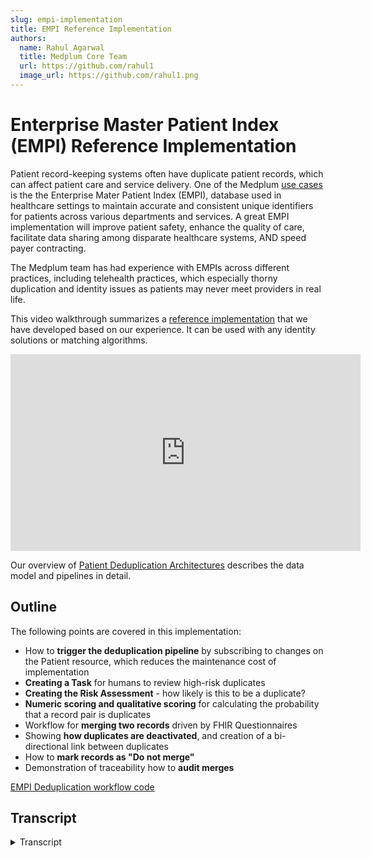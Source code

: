 ```yaml
---
slug: empi-implementation
title: EMPI Reference Implementation
authors:
  name: Rahul Agarwal
  title: Medplum Core Team
  url: https://github.com/rahul1
  image_url: https://github.com/rahul1.png
---
```


# Enterprise Master Patient Index (EMPI) Reference Implementation

Patient record-keeping systems often have duplicate patient records, which can affect patient care and service delivery. One of the Medplum [use cases](/solutions#enterprise-master-patient-index-empi) is the the Enterprise Mater Patient Index (EMPI), database used in healthcare settings to maintain accurate and consistent unique identifiers for patients across various departments and services. A great EMPI implementation will improve patient safety, enhance the quality of care, facilitate data sharing among disparate healthcare systems, AND speed payer contracting.

The Medplum team has had experience with EMPIs across different practices, including telehealth practices, which especially thorny duplication and identity issues as patients may never meet providers in real life.

This video walkthrough summarizes a [reference implementation](https://github.com/medplum/medplum/tree/main/examples/medplum-demo-bots/src/deduplication) that we have developed based on our experience. It can be used with any identity solutions or matching algorithms.

<iframe
  width="560"
  height="315"
  src="https://www.youtube.com/embed/f1lDK-Af-RI?start=0"
  title="YouTube video player"
  frameborder="0"
  allow="accelerometer; autoplay; clipboard-write; encrypted-media; gyroscope; picture-in-picture"
  allowfullscreen
></iframe>

Our overview of [Patient Deduplication Architectures](/docs/fhir-datastore/patient-deduplication) describes the data model and pipelines in detail.

## Outline

The following points are covered in this implementation:

- How to **trigger the deduplication pipeline** by subscribing to changes on the Patient resource, which reduces the maintenance cost of implementation
- **Creating a Task** for humans to review high-risk duplicates
- **Creating the Risk Assessment** - how likely is this to be a duplicate?
- **Numeric scoring and qualitative scoring** for calculating the probability that a record pair is duplicates
- Workflow for **merging two records** driven by FHIR Questionnaires
- Showing **how duplicates are deactivated**, and creation of a bi-directional link between duplicates
- How to **mark records as "Do not merge"**
- Demonstration of traceability how to **audit merges**

[EMPI Deduplication workflow code](https://github.com/medplum/medplum/tree/main/examples/medplum-demo-bots/src/deduplication)

## Transcript

<details>
<summary>Transcript</summary>

Today I'll go over a simple patient deduplication workflow in Medplum. [Patient deduplication](https://www.medplum.com/docs/fhir-datastore/patient-deduplication) is an important problem in healthcare, not just for cleaning up your data, but also for enriching your data when you're pulling patient records from multiple sources. Today's administration will show a human-in-the-loop deduplication pipeline that proceeds in two steps.

First, we will [listen for changes](/docs/subscriptions/publish-and-subscribe#setting-up-the-subscription) to a Patient. Create a set of candidate matches for that patient. Next, we'll have a human review those matches and decide whether to merge or block those matches. So let's get started. You'll see here that we have three patient records, all for people named Alex Smith.

The first two are clearly the same person, but the third one is clearly someone else. Even though they're clearly different ages, they all have the same birthdate. 1970, January 1st as a common placeholder, when the birthdate is not known for our deduplication pipeline, we're going to do a match on first name, last name, date of birth, and zip code, which can be a pretty high fidelity matching pipeline.

In addition to these patient records, we have clinical data associated with each one. So for Mr. Alex Smith, you can see that we have encounters that are linked to that patient. However, we've also gotten medication records in the form of medication requests, also known as prescriptions, but they're assigned to the second Alex Smith record from no, Mr.

So, to trigger our pipeline, we'll first make a change to one of the patient records. She'll then kick off a search for any kind of matching records. Okay, so let's go off and go ahead and kick off this [deduplication pipeline](/docs/fhir-datastore/patient-deduplication#incremental-pipelines). So I'll make a change to Mr. Alex Smith and I'll give him a phone number. So let's just add a phone number here.

We'll say, okay, this will kick off one of our bots. That will look through all patients to [find matches](/docs/fhir-datastore/patient-deduplication#matching-rules). Once it finds a match, it will create a task resource to review the potential duplicate.

So let's, let's look at here. There's not much to the task. The real heart of the real resource that represents the candidate match will be the risk assessment resource, which we'll talk about in a second.

But here we'll see that there's the task. Kind of indicates whether or not this task is active and who should be performing this task. This is great for incorporating the deduplication review into your existing [task-based workflow](/blog/task-management-apps). Let's look at the candidate match in the risk assessment.

So we use a risk assessment resource in a couple different ways. First, We use the method field to indicate what kind of matching rule produced this candidate match here. It was a name, date of birth, and zip code. As I mentioned earlier, the subject is who is considered the source record. That is the the person who triggered the matching process, and we use the basis field for the target record, who we think they match to.

We can also have a, if we look at the JSON, we see that we can have a a numeric score on the probability of match as well as a qualitative assessment. Here we're saying it's 90%, it's almost certain, but we can't be a hundred percent sure. So we'll see. After this first step, we have two candid matches.

One is Mr. Alex Smith, two Alex Smith, and another one is Mr. Alex Smith. To Ms. Alex Smith. The woman patient earlier. Now we're ready for the second part of our pipeline, which is to merge these records. So we'll go to our first one. We'll click on the apps tab, which will show a questionnaire. Questionnaire is a type of FHIR resource associated with this [RiskAssessment](/docs/api/fhir/resources/riskassessment).

Again, the risk assessment being the risk of a match. And we think that Mr. Alex Smith and Alex Smith are probably a good match, so we'll decide to merge them. So we will not leave the, we will not check this box and then we'll have a couple choices in terms of how we have merge the data. We're gonna merge the names.

We're not gonna do anything with the address because they're the same. And for right now, we won't delete the source patient.

The reason you might wanna do this is after you've done the deduplication, you might want to clean up the old data. However, right now we want to keep the old data round for posterity, so we'll click okay here. Now, if we go back to our patients, we'll see a couple things. We'll see that within these two records.

The Alex Smith record has now become the [master record](/docs/fhir-datastore/patient-deduplication#master-record-structure). We see this because it is listed as active. True, but it's the original Mr. Alex Smith record no longer is active. We'll also see that there's this link field that says it replaces Mr. Alex Smith and the other way around Mr. Alice Smith is replaced by Alex Smith, so there's a bidirectional link there.

Additionally, we'll see that the [Encounter](/docs/api/fhir/resources/encounter) resources we had before have now been updated. To point from Mr. Alex Smith to Alex, our target resource. So all the clinical data has now been [merged to the target patient](/docs/fhir-datastore/patient-deduplication#combining-and-splitting-master-records). Let's go back to our risk assessments, which are our can matches, and let's look at Alex Smith to Mrs.

Alex Smith. Now for this one, we know that they, a human, decide that they're not. The same patient. So we're gonna say, do not merge these records. Let's talk about this dunks. This will add each record to a list such that on the next time we do a match, we know not to make a candidate out of them. So in this case, we say Alex Smith does not, these are are called our **do not Match lists**.

So in this case, we have Smith. Should not be matched with Mrs. Alex Smith and reciprocally. We have Mrs. Alex Smith and should not be matched with Mr Alex Smith and we can do these. So every patient will have their own do not match list. And when we trigger the first part of our pipeline, again, we will skip over anything on our do not match list.

It can be an arbitrary number of elements on each do not match list. Let's just take a quick look at the bots that perform both of these operations. So we have two bots here. We have our fine matching patients, which is for the first step of the pipeline to generate the tasks and risk assessments, and the second step of our pipeline, which is the merge matching patients.

So as a final step, I'd like to talk about some of the traceability aspects of this deduplication pipeline. So first I'll show you how you can actually see who performed the merge operation. We click on Alex Smith, who was our merged patient. So first off, when we enter the patient page, we'll see in this timeline view that there was a change made to the resource to make this link to the other Alex Smith resource.

And we can see the details here. If we go to the link property, you can say, see that? We are linked to Mr. Alex Smith and vice versa. If we can go to Alex Smith, we can look at their details. Mr. Alex Smith, and you say that they're linked to Alex Smith. You see that they have a reciprocal connection. A Mr.

Alex Smith is replaced by, but Alex Smith replaces Mr. Alex Smith. Next we can look at the history tab to see all the changes that were made. We can actually see that I was the one. If we look here, who added those links? This is a key point I wanna focus on. Even though we use the bot to do it, we actually get the observability that I was the one who triggered the bot.

The way we set that up is that if we go to the bot resource itself, we click on merge match. Patients and go to the details tab. You can see that he has this one flag called Run as users said, to troop for these kind of sensitive deck pipelines. You are gonna wanna turn that on. What that means is that when this bot runs, it keeps track of who triggered it and will show up in the history as that person performing the operations as opposed to the but itself.

So, This is just to give you a quick overview of how even though we performed this merger operation, you can audit when it was done and who it was done by. These bots are stored in our Medplum demo bots repo, and I encourage you to check out that repository to check out the code.

</details>
